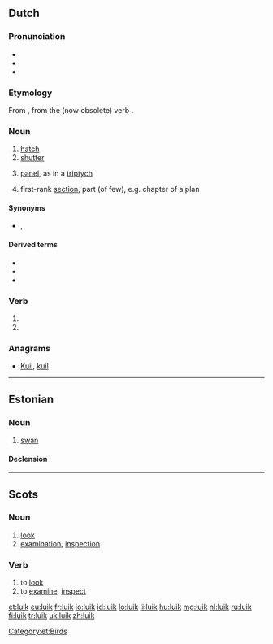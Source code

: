 {{also|Luik}}
==Dutch==

===Pronunciation===
* {{rhymes|œy̯k|lang=nl}}
* {{IPA|lang=nl|/lœyk/}}
* {{audio|Nl-luik.ogg|Audio}}

===Etymology===
From {{etyl|dum|nl}} {{term|luke|lang=dum}}, from the (now obsolete) verb {{term|luiken|lang=nl}}.

===Noun===
{{nl-noun|n|luiken|luikje}}

# [[hatch]]
# [[shutter]]
# {{arts|lang=nl}} [[panel]], as in a [[triptych]]
# {{figuratively|lang=nl}} first-rank [[section]], part (of few), e.g. chapter of a plan

====Synonyms====
* {{sense|shutter}} {{l|nl|blind}}, {{l|nl|blinde}}

====Derived terms====
* {{l|nl|drieluik|g=m}}
* {{l|nl|tweeluik|g=m}}
* {{l|nl|valluik}}

===Verb===
{{head|nl}}

# {{nl-verb-form|p=1|n=sg|t=pres|m=ind|luiken}}
# {{nl-verb-form|m=imp|luiken}}

===Anagrams===
* [[Kuil#Dutch|Kuil]], [[kuil#Dutch|kuil]]

----

==Estonian==

===Noun===
{{et-noun}}

# [[swan]]

====Declension====
{{rfinfl|lang=et|type=declension}}

[[Category:et:Birds]]

----

==Scots==

===Noun===
{{sco-noun}}

# [[look]]
# [[examination]], [[inspection]]

===Verb===
{{sco-verb|luiks|luikin|luikit|luikit}}

# to [[look]]
# to [[examine]], [[inspect]]

[[et:luik]]
[[eu:luik]]
[[fr:luik]]
[[io:luik]]
[[id:luik]]
[[lo:luik]]
[[li:luik]]
[[hu:luik]]
[[mg:luik]]
[[nl:luik]]
[[ru:luik]]
[[fi:luik]]
[[tr:luik]]
[[uk:luik]]
[[zh:luik]]